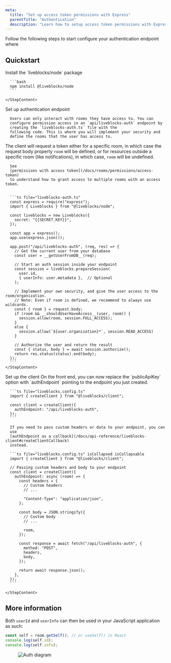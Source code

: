 ```yaml
---
meta:
  title: "Set up access token permissions with Express"
  parentTitle: "Authentication"
  description: "Learn how to setup access token permissions with Express."
---
```


Follow the following steps to start configure your authentication endpoint where

## Quickstart

<Steps>
  <Step>
    <StepTitle>Install the `liveblocks/node` package</StepTitle>
    <StepContent>

      ```bash
      npm install @liveblocks/node
      ```

    </StepContent>

  </Step>
  <Step>
    <StepTitle>Set up authentication endpoint</StepTitle>
    <StepContent>

      Users can only interact with rooms they have access to. You can
      configure permission access in an `api/liveblocks-auth` endpoint by
      creating the `liveblocks-auth.ts` file with the
      following code. This is where you will implement your security and
      define the rooms that the user has access to.

The client will request a token either for a specific room, in which case the
request body property `room` will be defined, or for resources outside a
specific room (like notifications), in which case, `room` will be undefined.

      See
      [permissions with access token](/docs/rooms/permissions/access-token)
      to understand how to grant access to multiple rooms with an access token.


      ```ts file="liveblocks-auth.ts"
      const express = require("express");
      import { Liveblocks } from "@liveblocks/node";

      const liveblocks = new Liveblocks({
        secret: "{{SECRET_KEY}}",
      });

      const app = express();
      app.use(express.json());

      app.post("/api/liveblocks-auth", (req, res) => {
        // Get the current user from your database
        const user = __getUserFromDB__(req);

        // Start an auth session inside your endpoint
        const session = liveblocks.prepareSession(
          user.id,
          { userInfo: user.metadata },  // Optional
        );

        // Implement your own security, and give the user access to the room/organization.
        // Note: Even if room is defined, we recommend to always use wildcards.
        const { room } = request.body;
        if (room && __shouldUserHaveAccess__(user, room)) {
          session.allow(room, session.FULL_ACCESS);
        }
        else {
          session.allow(`${user.organization}*`, session.READ_ACCESS)
        }

        // Authorize the user and return the result
        const { status, body } = await session.authorize();
        return res.status(status).end(body);
      });
      ```
    </StepContent>

  </Step>
  <Step lastStep>
    <StepTitle>Set up the client</StepTitle>
    <StepContent>
      On the front end, you can now replace the `publicApiKey`
      option with `authEndpoint` pointing to the endpoint you
      just created.

      ```ts file="liveblocks.config.ts"
      import { createClient } from "@liveblocks/client";

      const client = createClient({
        authEndpoint: "/api/liveblocks-auth",
      });
      ```

      If you need to pass custom headers or data to your endpoint, you can
      use
      [authEndpoint as a callback](/docs/api-reference/liveblocks-client#createClientCallback)
      instead.

      ```ts file="liveblocks.config.ts" isCollapsed isCollapsable
      import { createClient } from "@liveblocks/client";

      // Passing custom headers and body to your endpoint
      const client = createClient({
        authEndpoint: async (room) => {
          const headers = {
            // Custom headers
            // ...

            "Content-Type": "application/json",
          };

          const body = JSON.stringify({
            // Custom body
            // ...

            room,
          });

          const response = await fetch("/api/liveblocks-auth", {
            method: "POST",
            headers,
            body,
          });

          return await response.json();
        },
      });
      ```

    </StepContent>

  </Step>
</Steps>

## More information

Both `userId` and `userInfo` can then be used in your JavaScript application as
such:

```ts
const self = room.getSelf(); // or useSelf() in React
console.log(self.id);
console.log(self.info);
```

<Figure>
  <Image
    src="/assets/access-token-auth-diagram.png"
    alt="Auth diagram"
    width={768}
    height={576}
  />
</Figure>
